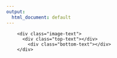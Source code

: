 ```yaml
---
output:
  html_document: default
---
```


<div class="hero-image"> 
        <div class="image-text">
          <div class="top-text"></div>
            <div class="bottom-text"></div>
        </div>
</div>